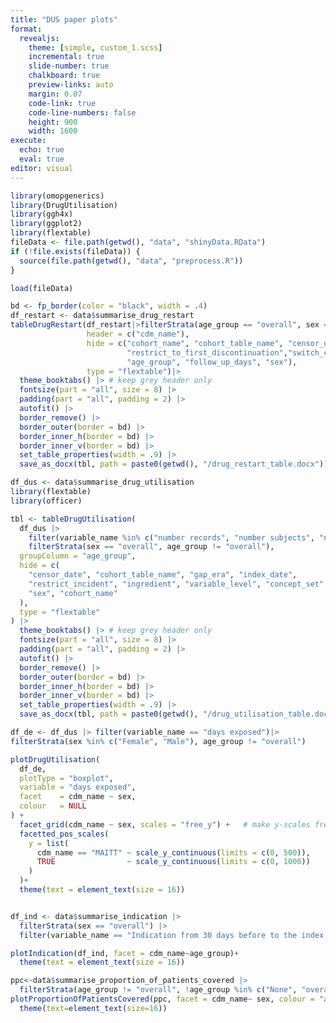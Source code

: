 ```yaml
---
title: "DUS paper plots"
format:
  revealjs: 
    theme: [simple, custom_1.scss]
    incremental: true   
    slide-number: true
    chalkboard: true
    preview-links: auto
    margin: 0.07
    code-link: true
    code-line-numbers: false
    height: 900
    width: 1600
execute:
  echo: true
  eval: true
editor: visual
---
```

```r
library(omopgenerics)
library(DrugUtilisation)
library(ggh4x)
library(ggplot2)
library(flextable)
fileData <- file.path(getwd(), "data", "shinyData.RData")
if (!file.exists(fileData)) {
  source(file.path(getwd(), "data", "preprocess.R"))
}

load(fileData)


```



```r
bd <- fp_border(color = "black", width = .4)
df_restart <- data$summarise_drug_restart
tableDrugRestart(df_restart|>filterStrata(age_group == "overall", sex == "Female"),
                 header = c("cdm_name"),
                 hide = c("cohort_name", "cohort_table_name", "censor_date", "incident",
                          "restrict_to_first_discontinuation","switch_cohort_table",
                          "age_group", "follow_up_days", "sex"),
                 type = "flextable")|>
  theme_booktabs() |> # keep grey header only
  fontsize(part = "all", size = 8) |>
  padding(part = "all", padding = 2) |>
  autofit() |>
  border_remove() |>
  border_outer(border = bd) |>
  border_inner_h(border = bd) |>
  border_inner_v(border = bd) |>
  set_table_properties(width = .9) |>
  save_as_docx(tbl, path = paste0(getwd(), "/drug_restart_table.docx"))
```


```r
df_dus <- data$summarise_drug_utilisation
library(flextable)
library(officer)

tbl <- tableDrugUtilisation(
  df_dus |>
    filter(variable_name %in% c("number records", "number subjects", "number exposures")) |>
    filterStrata(sex == "overall", age_group != "overall"),
  groupColumn = "age_group",
  hide = c(
    "censor_date", "cohort_table_name", "gap_era", "index_date",
    "restrict_incident", "ingredient", "variable_level", "concept_set",
    "sex", "cohort_name"
  ),
  type = "flextable"
) |>
  theme_booktabs() |> # keep grey header only
  fontsize(part = "all", size = 8) |>
  padding(part = "all", padding = 2) |>
  autofit() |>
  border_remove() |>
  border_outer(border = bd) |>
  border_inner_h(border = bd) |>
  border_inner_v(border = bd) |>
  set_table_properties(width = .9) |>
  save_as_docx(tbl, path = paste0(getwd(), "/drug_utilisation_table.docx"))

```


```r
df_de <- df_dus |> filter(variable_name == "days exposed")|>
filterStrata(sex %in% c("Female", "Male"), age_group != "overall")

plotDrugUtilisation(
  df_de,
  plotType = "boxplot",
  variable = "days exposed",
  facet    = cdm_name ~ sex,
  colour   = NULL
) +
  facet_grid(cdm_name ~ sex, scales = "free_y") +   # make y-scales free
  facetted_pos_scales(
    y = list(
      cdm_name == "MAITT" ~ scale_y_continuous(limits = c(0, 500)),
      TRUE                ~ scale_y_continuous(limits = c(0, 1000))
    )
  )+
  theme(text = element_text(size = 16))



```

```r
df_ind <- data$summarise_indication |>
  filterStrata(sex == "overall") |>
  filter(variable_name == "Indication from 30 days before to the index date")

plotIndication(df_ind, facet = cdm_name~age_group)+
  theme(text = element_text(size = 16))
```

```r
ppc<-data$summarise_proportion_of_patients_covered |>
  filterStrata(age_group != "overall", !age_group %in% c("None", "overall"))
plotProportionOfPatientsCovered(ppc, facet = cdm_name~ sex, colour = "age_group")+
  theme(text=element_text(size=16))
```
